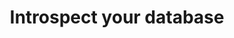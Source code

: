 ---
title: 'Introspect your database'
metaTitle: 'Introspect your database'
metaDescription: 'Introspection your database with Prisma'
langSwitcher: ['typescript', 'node']
dbSwitcher: ['mssql']
toc: false
---